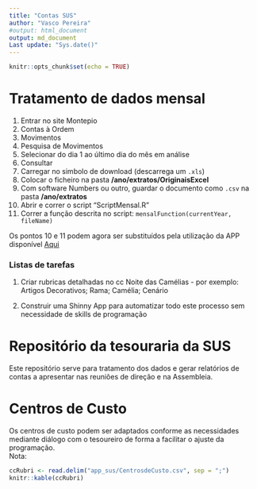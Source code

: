 ```yaml
---
title: "Contas SUS"
author: "Vasco Pereira"
#output: html_document
output: md_document
Last update: "Sys.date()"
---
```


```r
knitr::opts_chunk$set(echo = TRUE)
```

# Tratamento de dados mensal   
1. Entrar no site Montepio   
2. Contas à Ordem   
3. Movimentos   
4. Pesquisa de Movimentos   
5. Selecionar do dia 1 ao último dia do mês em análise   
6. Consultar   
7. Carregar no simbolo de download (descarrega um `.xls`)   
8. Colocar o ficheiro na pasta **/ano/extratos/OriginaisExcel**   
9. Com software Numbers ou outro, guardar o documento como `.csv` na pasta **/ano/extratos**   
10. Abrir e correr o script "ScriptMensal.R"              
11. Correr a função descrita no script: `mensalFunction(currentYear, fileName)`

Os pontos 10 e 11 podem agora ser substituídos pela utilização da APP disponível [Aqui](https://www.shinyapps.io/admin/#/application/3905724)


### Listas de tarefas   
1. Criar rubricas detalhadas no cc Noite das Camélias
        - por exemplo: Artigos Decorativos; Rama; Camélia; Cenário   
  
2. Construir uma Shinny App para automatizar todo este processo sem necessidade de skills de programação

# Repositório da tesouraria da SUS   
Este repositório serve para tratamento dos dados e gerar relatórios de contas a apresentar nas reuniões de direção e na Assembleia.   

# Centros de Custo   
Os centros de custo podem ser adaptados conforme as necessidades mediante diálogo com o tesoureiro de forma a facilitar o ajuste da programação.   
Nota: 

```r
ccRubri <- read.delim("app_sus/CentrosdeCusto.csv", sep = ";")
knitr::kable(ccRubri)
```
